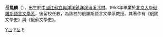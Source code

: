 '''岳鳳麟'''（{{bd|1929年|9月||}}），出生於[[中國|中國]][[江蘇|江蘇]][[宜興|宜興]][[洋溪鎮|洋溪鎮]][[洋溪瀆|洋溪瀆]][[溪北村|溪北村]]。1953年畢業於[[北京大學|北京大學]][[俄羅斯語言文學系|俄羅斯語言文學系]]，後留校任教，為該校的俄羅斯語言文學系教授。其著作有《俄國文學史》與《俄蘇文學史》。
{{China-academic-bio-stub}}
[[Category:中国文学理论家|Y岳]]
[[Category:宜興人|Y岳]]
[[Category:岳姓|F]]